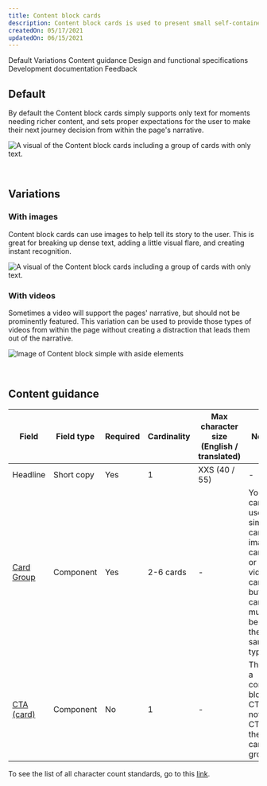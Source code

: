 ```yaml
---
title: Content block cards
description: Content block cards is used to present small self-contained pieces of information as cards. Use this when the cards are part of the main narrative, as opposed to secondary links or resources.
createdOn: 05/17/2021
updatedOn: 06/15/2021
---
```



<ComponentDescription name="Content block cards" type="layout" />

<AnchorLinks>

<AnchorLink>Default</AnchorLink>
<AnchorLink>Variations</AnchorLink>
<AnchorLink>Content guidance</AnchorLink>
<AnchorLink>Design and functional specifications</AnchorLink>
<AnchorLink>Development documentation</AnchorLink>
<AnchorLink>Feedback</AnchorLink>

</AnchorLinks>

## Default

By default the Content block cards simply supports only text for moments needing richer content, and sets proper expectations for the user to make their next journey decision from within the page's narrative.

![A visual of the Content block cards including a group of cards with only text.](../../images/pattern/content-block-with-cards/content-block-with-cards.jpg)

<br />

## Variations

### With images

Content block cards can use images to help tell its story to the user. This is great for breaking up dense text, adding a little visual flare, and creating instant recognition.

![A visual of the Content block cards including a group of cards with only text.](../../images/pattern/content-block-with-cards/content-block-with-cards-with-images.jpg)

### With videos

Sometimes a video will support the pages' narrative, but should not be prominently featured. This variation can be used to provide those types of videos from within the page without creating a distraction that leads them out of the narrative.

![Image of Content block simple with aside elements](../../images/pattern/content-block-with-cards/content-block-with-cards-with-videos.jpg)

<br />

## Content guidance

| Field | Field type | Required   | Cardinality | Max character size <br/>(English / translated) | Notes |
| -------- | --------- | ---------- | ---------- | ----------| ----------|
| Headline | Short copy | Yes | 1 | XXS (40 / 55)| - |
| [Card Group](https://www.ibm.com/standards/web/carbon-for-ibm-dotcom/components/card-group) | Component | Yes | 2-6 cards | - | You can use the simple card, image card, or video card, but all cards must be of the same type. |
| [CTA (card)](https://www.ibm.com/standards/web/carbon-for-ibm-dotcom/components/cta/#card) | Component | No | 1 | - | This is a content block CTA, not the CTA in the card group. |

To see the list of all character count standards, go to this <a href="https://github.com/carbon-design-system/carbon-for-ibm-dotcom-website/wiki/Character-count-standards" target="_blank" rel="noreferrer">link</a>.

<ComponentFooter name="Content block cards" type="layout" />
